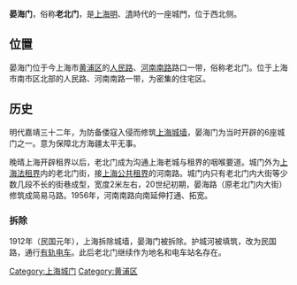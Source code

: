 '''晏海门'''，俗称'''老北门'''，是[[上海|上海]][[明|明]]、[[清|清]]時代的一座城門，位于西北侧。

==位置==
晏海门位于今上海市[[黄浦区|黄浦区]]的[[人民路_(上海)|人民路]]、[[河南南路|河南南路]]路口一带，俗称老北门。位于上海市南市区北部的人民路、河南南路一带，为密集的住宅区。

==历史==
明代嘉靖三十二年，为防备倭寇入侵而修筑[[上海城墙|上海城墙]]，晏海门为当时开辟的6座城门之一。意为保障北方海疆太平无事。

晚晴上海开辟租界以后，老北门成为沟通上海老城与租界的咽喉要道。城门外为[[上海法租界|上海法租界]]内的老北门街，接[[上海公共租界|上海公共租界]]的河南路。城门内只有老北门内大街等少数几段不长的街巷成型，宽度2米左右，20世纪初期，晏海路（原老北门内大街）修筑成简易马路。1956年，河南南路向南延伸打通、拓宽。

===拆除===
1912年（民国元年），上海拆除城墙，晏海门被拆除。护城河被填筑，改为民国路，通行[[有轨电车|有轨电车]]。此后老北门继续作为地名和电车站名存在。

{{SH-stub}}

[[Category:上海城门|Category:上海城门]]
[[Category:黄浦区|Category:黄浦区]]